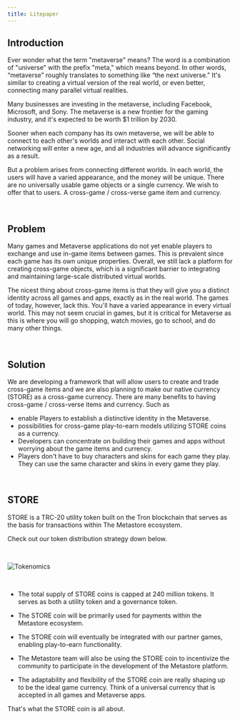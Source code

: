 ```yaml
---
title: Litepaper
---
```


## Introduction

Ever wonder what the term "metaverse" means? The word is a combination of "universe" with the prefix "meta," which means beyond.
In other words, “metaverse” roughly translates to something like “the next universe.”
It's similar to creating a virtual version of the real world, or even better, connecting many parallel virtual realities.

Many businesses are investing in the metaverse, including Facebook, Microsoft, and Sony.
The metaverse is a new frontier for the gaming industry, and it's expected to be worth $1 trillion by 2030.

Sooner when each company has its own metaverse, we will be able to connect to each other's worlds and interact with each other.
Social networking will enter a new age, and all industries will advance significantly as a result.

But a problem arises from connecting different worlds.
In each world, the users will have a varied appearance, and the money will be unique. There are no universally usable game objects or a single currency.
We wish to offer that to users. A cross-game / cross-verse game item and currency.

<br />

## Problem

Many games and Metaverse applications do not yet enable players to exchange and use in-game items between games.
This is prevalent since each game has its own unique properties. Overall, we still lack a platform for creating cross-game objects,
which is a significant barrier to integrating and maintaining large-scale distributed virtual worlds.

The nicest thing about cross-game items is that they will give you a distinct identity across all games and apps, exactly as in the real world.
The games of today, however, lack this. You'll have a varied appearance in every virtual world. This may not seem crucial in games,
but it is critical for Metaverse as this is where you will go shopping, watch movies, go to school, and do many other things.

<br />

## Solution

We are developing a framework that will allow users to create and trade cross-game items and
we are also planning to make our native currency (STORE) as a cross-game currency.
There are many benefits to having cross-game / cross-verse items and currency. Such as

- enable Players to establish a distinctive identity in the Metaverse.
- possibilities for cross-game play-to-earn models utilizing STORE coins as a currency.
- Developers can concentrate on building their games and apps without worrying about the game items and currency.
- Players don't have to buy characters and skins for each game they play. They can use the same character and skins in every game they play.

<br />

## STORE

STORE is a TRC-20 utility token built on the Tron blockchain that serves as the basis for transactions within The Metastore ecosystem.

Check out our token distribution strategy down below.

<br />

![Tokenomics](../public/tokenomics.png)

<br />

- The total supply of STORE coins is capped at 240 million tokens. It serves as both a utility token and a governance token.

- The STORE coin will be primarily used for payments within the Metastore ecosystem.

- The STORE coin will eventually be integrated with our partner games, enabling play-to-earn functionality.

- The Metastore team will also be using the STORE coin to incentivize the community to participate in the development of the Metastore platform.

- The adaptability and flexibility of the STORE coin are really shaping up to be the ideal game currency. Think of a universal currency that is accepted in all games and Metaverse apps.

That's what the STORE coin is all about.
